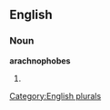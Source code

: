 
==English==

===Noun===
'''arachnophobes'''

# {{plural of|[[arachnophobe]]}}

[[Category:English plurals]]
